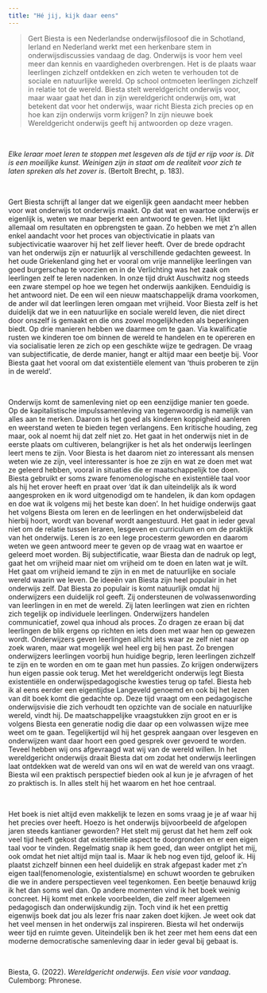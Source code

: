 ```yaml
---
title: "Hé jij, kijk daar eens"
---
```



> Gert Biesta is een Nederlandse onderwijsfilosoof die in Schotland, Ierland en Nederland werkt met een herkenbare stem in onderwijsdiscussies vandaag de dag. Onderwijs is voor hem veel meer dan kennis en vaardigheden overbrengen. Het is de plaats waar leerlingen zichzelf ontdekken en zich weten te verhouden tot de sociale en natuurlijke wereld. Op school ontmoeten leerlingen zichzelf in relatie tot de wereld. Biesta stelt wereldgericht onderwijs voor, maar waar gaat het dan in zijn wereldgericht onderwijs om, wat betekent dat voor het onderwijs, waar richt Biesta  zich precies op en hoe kan zijn onderwijs vorm krijgen? In zijn nieuwe boek Wereldgericht onderwijs geeft hij antwoorden op deze vragen. 

<br>

*Elke leraar moet leren te stoppen met lesgeven als de tijd er rijp voor is. Dit is een moeilijke kunst. Weinigen zijn in staat om de realiteit voor zich te laten spreken als het zover is*. (Bertolt Brecht, p. 183).

<br>

Gert Biesta schrijft al langer dat we eigenlijk geen aandacht meer hebben voor wat onderwijs tot onderwijs maakt. Op dat wat en waartoe onderwijs er eigenlijk is, weten we maar beperkt een antwoord te geven. Het lijkt allemaal om resultaten en opbrengsten te gaan. Zo hebben we met z’n allen enkel aandacht voor het proces van objectivicatie in plaats van subjectivicatie waarover hij het zelf liever heeft. Over de brede opdracht van het onderwijs zijn er natuurlijk al verschillende gedachten geweest. In het oude Griekenland ging het er vooral om vrije mannelijke leerlingen van goed burgerschap te voorzien en in de Verlichting was het zaak om leerlingen zelf te leren nadenken. In onze tijd drukt Auschwitz nog steeds een zware stempel op hoe we tegen het onderwijs aankijken. Eenduidig is het antwoord niet. De een wil een nieuw maatschappelijk drama voorkomen, de ander wil dat leerlingen leren omgaan met vrijheid. Voor Biesta zelf is het duidelijk dat we in een natuurlijke en sociale wereld leven, die niet direct door onszelf is gemaakt en die ons zowel mogelijkheden als beperkingen biedt. Op drie manieren hebben we daarmee om te gaan. Via kwalificatie rusten we kinderen toe om binnen de wereld te handelen en te opereren en via socialisatie leren ze zich op een geschikte wijze te gedragen. De vraag van subjectificatie, de derde manier, hangt er altijd maar een beetje bij. Voor Biesta gaat het vooral om dat existentiële element van ‘thuis proberen te zijn in de wereld’.

<br>

Onderwijs komt de samenleving niet op een eenzijdige manier ten goede. Op de kapitalistische impulssamenleving van tegenwoordig is namelijk van alles aan te merken. Daarom is het goed als kinderen koppigheid aanleren en weerstand weten te bieden tegen verlangens. Een kritische houding, zeg maar, ook al noemt hij dat zelf niet zo. Het gaat in het onderwijs niet in de eerste plaats om cultiveren, belangrijker is het als het onderwijs leerlingen leert mens te zijn. Voor Biesta is het daarom niet zo interessant als mensen weten wie ze zijn, veel interessanter is hoe ze zijn en wat ze doen met wat ze geleerd hebben, vooral in situaties die er maatschappelijk toe doen. Biesta gebruikt er soms zware fenomenologische en existentiële taal voor als hij het erover heeft en praat over ‘dat ik dan uiteindelijk als ik word aangesproken en ik word uitgenodigd om te handelen, ik dan kom opdagen en doe wat ik volgens mij het beste kan doen’. 
In het huidige onderwijs gaat het volgens Biesta om leren en de leerlingen en het onderwijsbeleid dat hierbij hoort, wordt van bovenaf wordt aangestuurd. Het gaat in ieder geval niet om de relatie tussen leraren, lesgeven en curriculum en om de praktijk van het onderwijs. Leren is zo een lege procesterm geworden en daarom weten we geen antwoord meer te geven op de vraag wat en waartoe er geleerd moet worden. Bij subjectificatie, waar Biesta dan de nadruk op legt, gaat het om vrijheid maar niet om vrijheid om te doen en laten wat je wilt. Het gaat om vrijheid iemand te zijn in en met de natuurlijke en sociale wereld waarin we leven. De ideeën van Biesta zijn heel populair in het onderwijs zelf. Dat Biesta zo populair is komt natuurlijk omdat hij onderwijzers een duidelijk rol geeft. Zij ondersteunen de volwassenwording van leerlingen in en met de wereld. Zij laten leerlingen wat zien en richten zich tegelijk op individuele leerlingen. Onderwijzers handelen communicatief, zowel qua inhoud als proces. Zo dragen ze eraan bij dat leerlingen de blik ergens op richten en iets doen met waar hen op gewezen wordt. Onderwijzers geven leerlingen allicht iets waar ze zelf niet naar op zoek waren, maar wat mogelijk wel heel erg bij hen past. Zo brengen onderwijzers leerlingen voorbij hun huidige begrip, leren leerlingen zichzelf te zijn en te worden en om te gaan met hun passies. Zo krijgen onderwijzers hun eigen passie ook terug.
Met het wereldgericht onderwijs legt Biesta existentiële en onderwijspedagogische kwesties terug op tafel. Biesta heb ik al eens eerder een eigentijdse Langeveld genoemd en ook bij het lezen van dit boek komt die gedachte op. Deze tijd vraagt om een pedagogische onderwijsvisie die zich verhoudt ten opzichte van de sociale en natuurlijke wereld, vindt hij. De maatschappelijke vraagstukken zijn groot en er is volgens Biesta een generatie nodig die daar op een volwassen wijze mee weet om te gaan. Tegelijkertijd wil hij het gesprek aangaan over lesgeven en onderwijzen want daar hoort een goed gesprek over gevoerd te worden. Teveel hebben wij ons afgevraagd wat wij van de wereld willen. In het wereldgericht onderwijs draait Biesta dat om zodat het onderwijs leerlingen laat ontdekken wat de wereld van ons wil en wat de wereld van ons vraagt. Biesta wil een praktisch perspectief bieden ook al kun je je afvragen of het zo praktisch is. In alles stelt hij het waarom en het hoe centraal.

<br>

Het boek is niet altijd even makkelijk te lezen en soms vraag je je af waar hij het precies over heeft. Hoezo is het onderwijs bijvoorbeeld de afgelopen jaren steeds kantianer geworden? Het stelt mij gerust dat het hem zelf ook veel tijd heeft gekost dat existentiële aspect te doorgronden en er een eigen taal voor te vinden. Regelmatig snap ik hem goed, dan weer ontglipt het mij, ook omdat het niet altijd mijn taal is. Maar ik heb nog even tijd, geloof ik. Hij plaatst zichzelf binnen een heel duidelijk en strak afgepast kader met z’n eigen taal(fenomenologie, existentialsme) en schuwt woorden te gebruiken die we in andere perspectieven veel tegenkomen. Een beetje benauwd krijg ik het dan soms wel dan. Op andere momenten vind ik het boek weinig concreet. Hij komt met enkele voorbeelden, die zelf meer algemeen pedagogisch dan onderwijskundig zijn. Toch vind ik het een prettig eigenwijs boek dat jou als lezer fris naar zaken doet kijken. Je weet ook dat het veel mensen in het onderwijs zal inspireren. Biesta wil het onderwijs weer tijd en ruimte geven. Uiteindelijk ben ik het zeer met hem eens dat een moderne democratische samenleving daar in ieder geval bij gebaat is.   

<br>

Biesta, G. (2022). *Wereldgericht onderwijs. Een visie voor vandaag*.  Culemborg: Phronese.




